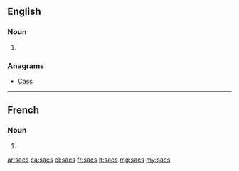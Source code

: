 {{also|Sacs}}
==English==

===Noun===
{{head|en|noun plural form}}

# {{plural of|sac|lang=en}}

===Anagrams===
* [[Cass#English|Cass]]

----

==French==

===Noun===
{{head|fr|noun plural form|g=m}}

# {{plural of|sac|lang=fr}}

[[ar:sacs]]
[[ca:sacs]]
[[el:sacs]]
[[fr:sacs]]
[[it:sacs]]
[[mg:sacs]]
[[my:sacs]]